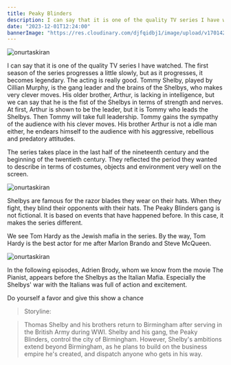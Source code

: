 ```yaml
---
title: Peaky Blinders
description: I can say that it is one of the quality TV series I have watched. The first season of the series progresses a little slowly, but as it progresses, it becomes legendary.
date: "2023-12-01T12:24:00"
bannerImage: "https://res.cloudinary.com/djfqidbj1/image/upload/v1701422664/incwp0ys0b9b8uo4jcag.jpg"
---
```


<img className="w-full rounded-xl" src="https://res.cloudinary.com/djfqidbj1/image/upload/v1701422664/incwp0ys0b9b8uo4jcag.jpg" alt="onurtaskiran" />

I can say that it is one of the quality TV series I have watched. The first season of the series progresses a little slowly, but as it progresses, it becomes legendary. The acting is really good. Tommy Shelby, played by Cillian Murphy, is the gang leader and the brains of the Shelbys, who makes very clever moves. His older brother, Arthur, is lacking in intelligence, but we can say that he is the fist of the Shelbys in terms of strength and nerves. At first, Arthur is shown to be the leader, but it is Tommy who leads the Shelbys. Then Tommy will take full leadership. Tommy gains the sympathy of the audience with his clever moves. His brother Arthur is not a idle man either, he endears himself to the audience with his aggressive, rebellious and predatory attitudes.

The series takes place in the last half of the nineteenth century and the beginning of the twentieth century. They reflected the period they wanted to describe in terms of costumes, objects and environment very well on the screen.

<img className="w-full" src="https://res.cloudinary.com/djfqidbj1/image/upload/v1701422325/qz2jwqdlxvhh8y9pm9kn.jpg" alt="onurtaskiran" />

Shelbys are famous for the razor blades they wear on their hats. When they fight, they blind their opponents with their hats. The Peaky Blinders gang is not fictional. It is based on events that have happened before. In this case, it makes the series different.

We see Tom Hardy as the Jewish mafia in the series. By the way, Tom Hardy is the best actor for me after Marlon Brando and Steve McQueen.

<img className="w-full" src="https://res.cloudinary.com/djfqidbj1/image/upload/v1701422325/sonfol29vvvlqgovyhvi.jpg" alt="onurtaskiran" />

In the following episodes, Adrien Brody, whom we know from the movie The Pianist, appears before the Shelbys as the Italian Mafia. Especially the Shelbys' war with the Italians was full of action and excitement.

Do yourself a favor and give this show a chance


> Storyline:

> Thomas Shelby and his brothers return to Birmingham after serving in the British Army during WWI. Shelby and his gang, the Peaky Blinders, control the city of Birmingham. However, Shelby's ambitions extend beyond Birmingham, as he plans to build on the business empire he's created, and dispatch anyone who gets in his way.